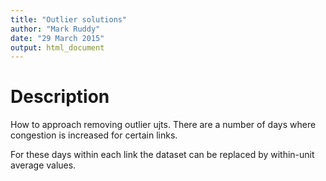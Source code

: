 ```yaml
---
title: "Outlier solutions"
author: "Mark Ruddy"
date: "29 March 2015"
output: html_document
---
```


# Description

How to approach removing outlier ujts. There are a number of days where congestion is increased for certain links. 



For these days within each link the dataset can be replaced by within-unit average values.